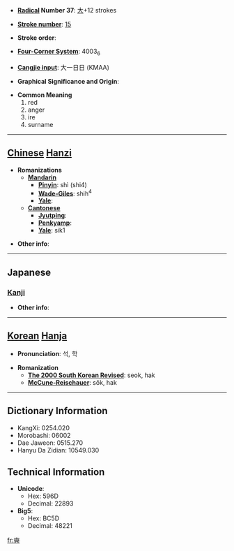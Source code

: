 * '''[[Wiktionary:Chinese radical index| Radical]] Number 37''': [[Wiktionary:Chinese radical index 大|大]]+12 strokes

* '''[[Wiktionary:Chinese total strokes index|Stroke number]]''': [[Wiktionary:Chinese total strokes index 15|15]]

* '''Stroke order''': 

* '''[[Wiktionary:Chinese four corner index|Four-Corner System]]''': 4003<sub>6</sub>

* '''[[Wiktionary:Chinese Cangjie index|Cangjie input]]''': 大一日日 (KMAA)

* '''Graphical Significance and Origin''': 

* '''Common Meaning'''
*#red
*# anger
*# ire
*# surname


----

== [[Chinese]] [[Hanzi]] ==

* '''Romanizations'''
** '''[[Mandarin]]'''
*** '''[[Pinyin]]''': shì (shi4)
*** '''[[Wade-Giles]]''': shih<sup>4</sup>
*** '''[[Yale]]''': 
** '''[[Cantonese]]'''
*** '''[[Jyutping]]''':
*** '''[[Penkyamp]]''': 
*** '''[[Yale]]''': sik1

* '''Other info''': 

----

==Japanese==
===[[Kanji]]===
{{kanji|on readings=[[せき]] (seki), [[しゃく]] (shaku), [[かく]] (kaku), [[きゃく]] (kyaku)|kun readings=[[さかん]] (sakan), [[いかるさま]] (ikarusama)}}

* '''Other info''':  

----

== [[Korean]] [[Hanja]] ==

* '''Pronunciation''': 석, 학

* '''Romanization'''
** '''[[The 2000 South Korean Revised Romanization|The 2000 South Korean Revised]]''': seok, hak
** '''[[McCune-Reischauer]]''': sŏk, hak

----

== Dictionary Information ==

* KangXi: 0254.020
* Morobashi: 06002
* Dae Jaweon: 0515.270
* Hanyu Da Zidian: 10549.030

== Technical Information ==

* '''Unicode''':
** Hex: 596D
** Decimal: 22893
* '''Big5''':
** Hex: BC5D
** Decimal: 48221

[[fr:奭]]
